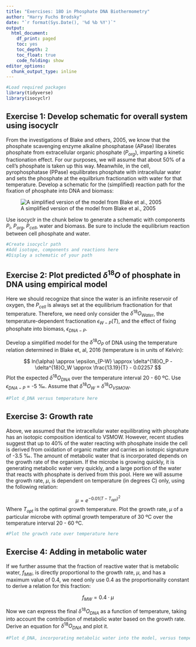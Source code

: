```yaml
---
title: "Exercises: 18O in Phosphate DNA Biothermometry"
author: "Harry Fuchs Brodsky"
date: "`r format(Sys.Date(), '%d %b %Y')`"
output:
  html_document: 
    df_print: paged
    toc: yes
    toc_depth: 2
    toc_float: true
    code_folding: show
editor_options:
  chunk_output_type: inline
---
```



```r
#Load required packages
library(tidyverse)
library(isocyclr)
```

## Exercise 1: Develop schematic for overall system using isocyclr
From the investigations of Blake and others, 2005, we know that the phosphate scavenging enzyme alkaline phosphatase (APase) liberates phosphate from extracellular organic phosphate ($P_{org}$), imparting a kinetic fractionation effect. For our purposes, we will assume that about 50% of a cell's phosphate is taken up this way. Meanwhile, in the cell, pyrophosphatase (PPase) equilibrates phosphate with intracellular water and sets the phosphate at the equilbrium fractionation with water for that temperature. Develop a schematic for the (simplified) reaction path for the fixation of phosphate into DNA and biomass: 

![A simplified version of the model from Blake et al., 2005](images/Blake2005_simple.png)

Use isocyclr in the chunk below to generate a schematic with components $P_i$, $P_{org}$, $P_{cell}$, water and biomass. Be sure to include the equilibrium reaction between cell phosphate and water.

```r
#Create isocyclr path
#Add isotope, components and reactions here
#Display a schematic of your path 
```

## Exercise 2: Plot predicted $\delta^{18}O$ of phosphate in DNA using empirical model

Here we should recognize that since the water is an infinite reservoir of oxygen, the $P_{cell}$ is always set at the equilibrium fractionation for that temperature. Therefore, we need only consider the $\delta^{18}O_{Water}$, the temperature-dependent fractionation $\epsilon_{W-P}(T)$, and the effect of fixing phosphate into biomass, $\epsilon_{DNA-P}$. 

Develop a simplified model for the $\delta^{18}O_P$ of DNA using the temperature relation determined in Blake et, al, 2016 (temperature is in units of Kelvin): 

$$
ln(\alpha) \approx \epsilon_{P-W} \approx \delta^{18}O_P - \delta^{18}O_W \approx \frac{13.19}{T} - 0.02257
$$
Plot the expected $\delta^{18}O_{DNA}$ over the temperature interval 20 - 60 ºC. Use $\epsilon_{DNA -P}$ = -5 ‰. Assume that $\delta^{18}O_{W}$ = $\delta^{18}O_{VSMOW}$.

``` r
#Plot d_DNA versus temperature here
```


## Exercise 3: Growth rate

Above, we assumed that the intracellular water equilibrating with phosphate has an isotopic composition identical to VSMOW. However, recent studies suggest that up to 40% of the water reacting with phosphate inside the cell is derived from oxidation of organic matter and carries an isotopic signature of -3.5 ‰. The amount of metabolic water that is incorporated depends on the growth rate of the organism. If the microbe is growing quickly, it is generating metabolic water very quickly, and a large portion of the water that reacts with phosphate is derived from this pool. Here we will assume the growth rate, $\mu$, is dependent on temperature (in degrees C) only, using the following relation:

$$
\mu = e^{-0.01(T - T_{opt})^2} 
$$
Where $T_{opt}$ is the optimal growth temperature. Plot the growth rate, $\mu$ of a particular microbe with optimal growth temperature of 30 ºC over the temperature interval 20 - 60 ºC. 

```r
#Plot the growth rate over temperature here
```

## Exercise 4: Adding in metabolic water

If we further assume that the fraction of reactive water that is metabolic water, $f_{MW}$, is directly proportional to the growth rate, $\mu$, and has a maximum value of 0.4, we need only use 0.4 as the proportionality constant to derive a relation for this fraction: 

$$
f_{MW} = 0.4\cdot\mu
$$

Now we can express the final $\delta^{18}O_{DNA}$ as a function of temperature, taking into account the contribution of metabolic water based on the growth rate. Derive an equation for $\delta^{18}O_{DNA}$ and plot it. 

```r
#Plot d_DNA, incorporating metabolic water into the model, versus temperature here
```



